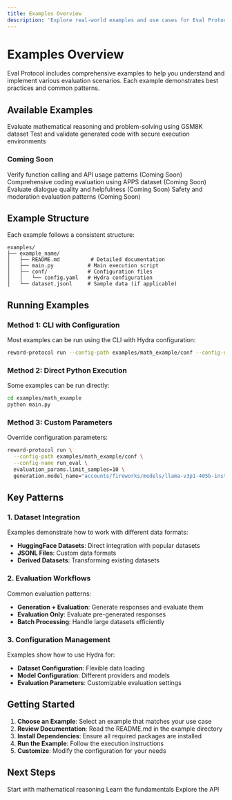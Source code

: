 ```yaml
---
title: Examples Overview
description: 'Explore real-world examples and use cases for Eval Protocol'
---
```


# Examples Overview

Eval Protocol includes comprehensive examples to help you understand and implement various evaluation scenarios. Each example demonstrates best practices and common patterns.

## Available Examples

<CardGroup cols={2}>
  <Card
    title="Math Evaluation"
    icon="calculator"
    href="/examples/math-evaluation"
  >
    Evaluate mathematical reasoning and problem-solving using GSM8K dataset
  </Card>
  <Card
    title="Code Execution"
    icon="terminal"
    href="/examples/code-execution"
  >
    Test and validate generated code with secure execution environments
  </Card>
</CardGroup>

### Coming Soon

<CardGroup cols={2}>
  <Card
    title="Tool Calling"
    icon="tools"
    color="#ff6b35"
  >
    Verify function calling and API usage patterns (Coming Soon)
  </Card>
  <Card
    title="APPS Coding"
    icon="code"
    color="#ff6b35"
  >
    Comprehensive coding evaluation using APPS dataset (Coming Soon)
  </Card>
  <Card
    title="Conversational AI"
    icon="message-circle"
    color="#ff6b35"
  >
    Evaluate dialogue quality and helpfulness (Coming Soon)
  </Card>
  <Card
    title="Content Safety"
    icon="shield-check"
    color="#ff6b35"
  >
    Safety and moderation evaluation patterns (Coming Soon)
  </Card>
</CardGroup>

## Example Structure

Each example follows a consistent structure:

```
examples/
├── example_name/
│   ├── README.md          # Detailed documentation
│   ├── main.py           # Main execution script
│   ├── conf/             # Configuration files
│   │   └── config.yaml   # Hydra configuration
│   └── dataset.jsonl     # Sample data (if applicable)
```

## Running Examples

### Method 1: CLI with Configuration

Most examples can be run using the CLI with Hydra configuration:

```bash
reward-protocol run --config-path examples/math_example/conf --config-name run_eval
```

### Method 2: Direct Python Execution

Some examples can be run directly:

```bash
cd examples/math_example
python main.py
```

### Method 3: Custom Parameters

Override configuration parameters:

```bash
reward-protocol run \
  --config-path examples/math_example/conf \
  --config-name run_eval \
  evaluation_params.limit_samples=10 \
  generation.model_name="accounts/fireworks/models/llama-v3p1-405b-instruct"
```

## Key Patterns

### 1. Dataset Integration

Examples demonstrate how to work with different data formats:

- **HuggingFace Datasets**: Direct integration with popular datasets
- **JSONL Files**: Custom data formats
- **Derived Datasets**: Transforming existing datasets

### 2. Evaluation Workflows

Common evaluation patterns:

- **Generation + Evaluation**: Generate responses and evaluate them
- **Evaluation Only**: Evaluate pre-generated responses
- **Batch Processing**: Handle large datasets efficiently

### 3. Configuration Management

Examples show how to use Hydra for:

- **Dataset Configuration**: Flexible data loading
- **Model Configuration**: Different providers and models
- **Evaluation Parameters**: Customizable evaluation settings

## Getting Started

1. **Choose an Example**: Select an example that matches your use case
2. **Review Documentation**: Read the README.md in the example directory
3. **Install Dependencies**: Ensure all required packages are installed
4. **Run the Example**: Follow the execution instructions
5. **Customize**: Modify the configuration for your needs

## Next Steps

<CardGroup cols={3}>
  <Card
    title="Math Evaluation"
    icon="calculator"
    href="/examples/math-evaluation"
  >
    Start with mathematical reasoning
  </Card>
  <Card
    title="Developer Guide"
    icon="book"
    href="/developer-guide/getting-started"
  >
    Learn the fundamentals
  </Card>
  <Card
    title="API Reference"
    icon="api"
    href="/api-reference/overview"
  >
    Explore the API
  </Card>
</CardGroup>